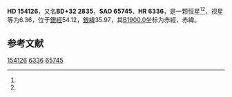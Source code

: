 {{Starbox begin
| name = HD 154126
}}
{{Starbox observe
| epoch = [[J2000.0|J2000.0]]
| constell = {{星座名待查}}<ref name=SIMBAD>{{cite web
 | url=http://simbad.u-strasbg.fr/simbad/sim-id?Ident=HR+6336
 | title =Pulsating variable Star
 | publisher=Centre de Données astronomiques de Strasbourg
 | work=SIMBAD
 | accessdate=2012-07-13}}</ref><ref name=DATA>{{cite web
 | url=http://vizier.u-strasbg.fr/viz-bin/VizieR-5?-out.add=.&-source=5050&-corr=PK=HR&-out.max=9999&HR=6336
 | title=VizieR Detailed Page
 | accessdate=2012-07-13
 | archive-date=2016-03-04
 | archive-url=https://web.archive.org/web/20160304230017/http://vizier.u-strasbg.fr/viz-bin/VizieR-5?-out.add=.&-source=5050&-corr=PK=HR&-out.max=9999&HR=6336
 | dead-url=no
 }}</ref>
| 星官 = 
| ra = {{RA|17|2|17.2}}<ref name=SIMBAD /><ref name=DATA />
| dec = {{DEC|+31|53|5}}<ref name=SIMBAD /><ref name=DATA />
| appmag_v = 6.36<ref name=SIMBAD /><ref name=DATA />
}}
{{Starbox character
| class = K0<ref name=SIMBAD /><ref name=DATA />
| b-v = 1.13<ref name=SIMBAD /><ref name=DATA />
| u-b = <ref name=SIMBAD /><ref name=DATA />
| r-i = <ref name=SIMBAD /><ref name=DATA />
| variable = 
}}
{{Starbox astrometry
| radial_v = 
| prop_mo_ra = -13
| parallax = 
| p_error = 
}}
{{Starbox catalog
| names =BD+32 2835，[[SAO星表|SAO]] 65745，[[HD星表|HD]] 154126，[[HR星表|HR]] 6336}}
{{Starbox reference |Simbad=HR+6336}}
{{Starbox end}}

'''HD 154126'''，又名'''BD+32 2835'''，'''SAO 65745'''、'''HR 6336'''，是一颗恒星<ref name=SIMBAD /><ref name=DATA />，视星等为6.36，位于[[銀道座標系|銀經]]54.12，[[銀道座標系|銀緯]]35.97，其[[B1900.0|B1900.0]]坐标为赤經{{RA|16|58|30}}，赤緯{{DEC|+32|35.97|36}}。

== 参考文献 ==
{{reflist}}

{{star-stub}}

[[Category:HD和HDE天體|154126]]
[[Category:HR天體|6336]]
[[Category:SAO天體|65745]]